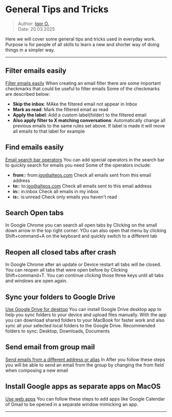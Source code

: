 # General Tips and Tricks

> Author: [Igor O.](igo@alteos.com)  
> Date: 20.03.2025

Here we will cover some general tips and tricks used in everyday work. Purpose is for people of all skills to learn a new and shorter way of doing things in a simpler way.

---

## Filter emails easily

[Filter emails easily](https://support.google.com/mail/answer/6579?hl=en) When creating an email filter there are some important checkmarks that could be useful to filter emails
Some of the checkmarks are described below:

- **Skip the inbox**: MAke the filtered email not appear in Inbox
- **Mark as read**: Mark the filtered email as read
- **Apply the label**: Add a custom label(folder) to the filtered email
- **Also apply filter to X matching conversations**: Automatically change all previous emails to the same rules set above. If label is made it will move all emails to that label for example

## Find emails easily

[Email search bar operators](https://support.google.com/mail/answer/7190?hl=en&co=GENIE.Platform%3DAndroid) You can add special operators in the search bar to quickly search for emails you need
Some of the operators include:

- **from:**: from:igo@alteos.com Check all emails sent from this email address
- **to:**: to:igo@alteos.com Check all emails sent to this email address
- **in:**: in:inbox Check all emails in my inbox
- **is:**: is:unread Check only emails you haven't read

## Search Open tabs

In Google Chrome you can search all open tabs by Clicking on the small down arrow in the top right corner. YOu can also open that menu by clicking Shift+command+A on the keyboard and quickly switch to a different tab

## Reopen all closed tabs after crash

In Google Chrome after an update or Device restart all tabs will be closed. You can reopen all tabs that were open before by Clicking Shift+command+T. You can continue clicking those three keys until all tabs and windows are open again.

## Sync your folders to Google Drive

[Use Google Drive for desktop](https://support.google.com/drive/answer/10838124?hl=en) You can install Google Drive desktop app to help you sync folders to your device and upload files manually. With the app you can download shared folders to your MacBook for faster work and also sync all your selected local folders to the Google Drive. Recommended folders to sync: Desktop, Downloads, Documents

## Send email from group mail

[Send emails from a different address or alias](https://support.google.com/mail/answer/22370?sjid=15705195728064372055-EU) In After you follow these steps you will be able to send an email from the group by changing the from field when composing a new email 

## Install Google apps as separate apps on MacOS

[Use web apps](https://support.google.com/chrome/answer/9658361?hl=en&co=GENIE.Platform%3DDesktop) You can follow these steps to add apps like Google Calendar of Gmail to be opened in a separate window mimicking an app. 

---

